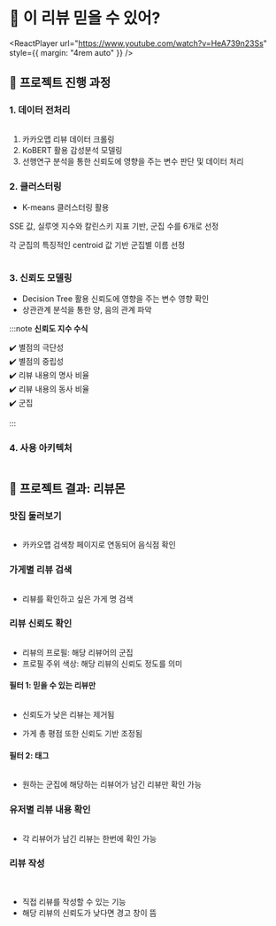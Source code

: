 
# 💬 이 리뷰 믿을 수 있어?

<ReactPlayer
  url="https://www.youtube.com/watch?v=HeA739n23Ss"
  style={{ margin: "4rem auto" }}
/>

## 💬 프로젝트 진행 과정

### 1. 데이터 전처리

<div style={{ maxWidth: "640px", margin: "2rem auto" }}>
  <Image img={require("./assets/6-review-monster/1.png")} />
</div>

1. 카카오맵 리뷰 데이터 크롤링
2. KoBERT 활용 감성분석 모델링
3. 선행연구 분석을 통한 신뢰도에 영향을 주는 변수 판단 및 데이터 처리

### 2. 클러스터링

- K-means 클러스터링 활용

SSE 값, 실루엣 지수와 칼린스키 지표 기반, 군집 수를 6개로 선정

각 군집의 특징적인 centroid 값 기반 군집별 이름 선정

<div style={{ maxWidth: "640px", margin: "2rem auto" }}>
  <Image img={require("./assets/6-review-monster/2.png")} />
</div>

### 3. 신뢰도 모델링

- Decision Tree 활용 신뢰도에 영향을 주는 변수 영향 확인
- 상관관계 분석을 통한 양, 음의 관계 파악

:::note **신뢰도 지수 수식**

✔️ 별점의 극단성  
✔️ 별점의 중립성  
✔️ 리뷰 내용의 명사 비율  
✔️ 리뷰 내용의 동사 비율  
✔️ 군집

:::

### 4. 사용 아키텍처

<div style={{ maxWidth: "640px", margin: "2rem auto" }}>
  <Image img={require("./assets/6-review-monster/3.png")} />
</div>

## 💬 프로젝트 결과: 리뷰몬

### 맛집 둘러보기

<div style={{ maxWidth: "360px", margin: "2rem auto" }}>
  <Image img={require("./assets/6-review-monster/5.png")} />
</div>

- 카카오맵 검색창 페이지로 연동되어 음식점 확인

### 가게별 리뷰 검색

<div style={{ maxWidth: "360px", margin: "2rem auto" }}>
  <Image img={require("./assets/6-review-monster/6.png")} />
</div>

- 리뷰를 확인하고 싶은 가게 명 검색

### 리뷰 신뢰도 확인

<div style={{ maxWidth: "640px", margin: "2rem auto" }}>
  <Image img={require("./assets/6-review-monster/7.png")} />
</div>

- 리뷰의 프로필: 해당 리뷰어의 군집
- 프로필 주위 색상: 해당 리뷰의 신뢰도 정도를 의미

#### 필터 1: 믿을 수 있는 리뷰만

<div style={{ maxWidth: "640px", margin: "2rem auto" }}>
  <Image img={require("./assets/6-review-monster/8.png")} />
</div>

- 신뢰도가 낮은 리뷰는 제거됨

- 가게 총 평점 또한 신뢰도 기반 조정됨

#### 필터 2: 태그

<div style={{ maxWidth: "360px", margin: "2rem auto" }}>
  <Image img={require("./assets/6-review-monster/9.png")} />
</div>

- 원하는 군집에 해당하는 리뷰어가 남긴 리뷰만 확인 가능

### 유저별 리뷰 내용 확인

<div style={{ maxWidth: "360px", margin: "2rem auto" }}>
  <Image img={require("./assets/6-review-monster/10.png")} />
</div>

- 각 리뷰어가 남긴 리뷰는 한번에 확인 가능

### 리뷰 작성

<div
  style={{
    maxWidth: "640px",
    margin: "2rem auto",
    display: "flex",
    gap: "1rem",
  }}
>
  <Image img={require("./assets/6-review-monster/11.png")} />
  <Image img={require("./assets/6-review-monster/12.png")} />
</div>

- 직접 리뷰를 작성할 수 있는 기능
- 해당 리뷰의 신뢰도가 낮다면 경고 창이 뜸
